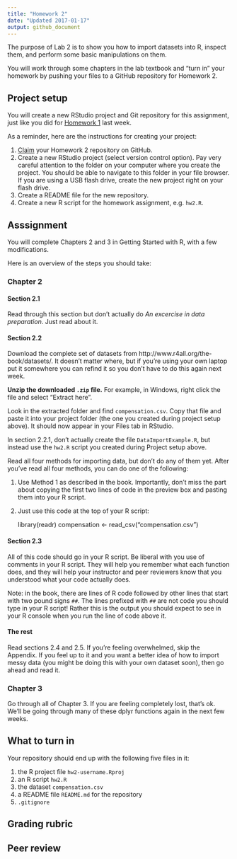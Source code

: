 ```yaml
---
title: "Homework 2"
date: "Updated 2017-01-17"
output: github_document
---
```


The purpose of Lab 2 is to show you how to import datasets into R, inspect them, and perform some basic manipulations on them.

You will work through some chapters in the lab textbook and "turn in" your homework by pushing your files to a GitHub repository for Homework 2.

## Project setup

You will create a new RStudio project and Git repository for this assignment, just like you did for [Homework 1](hw1.md) last week.

As a reminder, here are the instructions for creating your project:

1. [Claim](claim_repo.md) your Homework 2 repository on GitHub.
2. Create a new RStudio project (select version control option). Pay very careful attention to the folder on your computer where you create the project. You should be able to navigate to this folder in your file browser. If you are using a USB flash drive, create the new project right on your flash drive.
3. Create a README file for the new repository.
4. Create a new R script for the homework assignment, e.g. ```hw2.R```.

## Asssignment

You will complete Chapters 2 and 3 in Getting Started with R, with a few modifications.

Here is an overview of the steps you should take:

### Chapter 2

#### Section 2.1

Read through this section but don't actually do *An excercise in data preparation*. Just read about it.

#### Section 2.2

Download the complete set of datasets from http://www.r4all.org/the-book/datasets/. It doesn't matter where, but if you're using your own laptop put it somewhere you can refind it so you don't have to do this again next week.

**Unzip the downloaded `.zip` file.** For example, in Windows, right click the file and select "Extract here".

Look in the extracted folder and find `compensation.csv`. Copy that file and paste it into your project folder (the one you created during project setup above). It should now appear in your Files tab in RStudio.

In section 2.2.1, don't actually create the file `DataImportExample.R`, but instead use the `hw2.R` script you created during Project setup above.

Read all four methods for importing data, but don't do any of them yet. After you've read all four methods, you can do one of the following:

1. Use Method 1 as described in the book. Importantly, don't miss the part about copying the first two lines of code in the preview box and pasting them into your R script.
2. Just use this code at the top of your R script:

    library(readr)
    compensation <- read_csv("compensation.csv")

#### Section 2.3

All of this code should go in your R script. Be liberal with you use of comments in your R script. They will help you remember what each function does, and they will help your instructor and peer reviewers know that you understood what your code actually does.

Note: in the book, there are lines of R code followed by other lines that start with two pound signs `##`. The lines prefixed with `##` are not code you should type in your R script! Rather this is the output you should expect to see in your R console when you run the line of code above it.

#### The rest

Read sections 2.4 and 2.5. If you're feeling overwhelmed, skip the Appendix. If you feel up to it and you want a better idea of how to import messy data (you might be doing this with your own dataset soon), then go ahead and read it.

### Chapter 3

Go through all of Chapter 3. If you are feeling completely lost, that's ok. We'll be going through many of these dplyr functions again in the next few weeks.

## What to turn in

Your repository should end up with the following five files in it:

1. the R project file `hw2-username.Rproj`
2. an R script `hw2.R`
3. the dataset `compensation.csv`
4. a README file `README.md` for the repository
5. `.gitignore`

## Grading rubric

## Peer review

